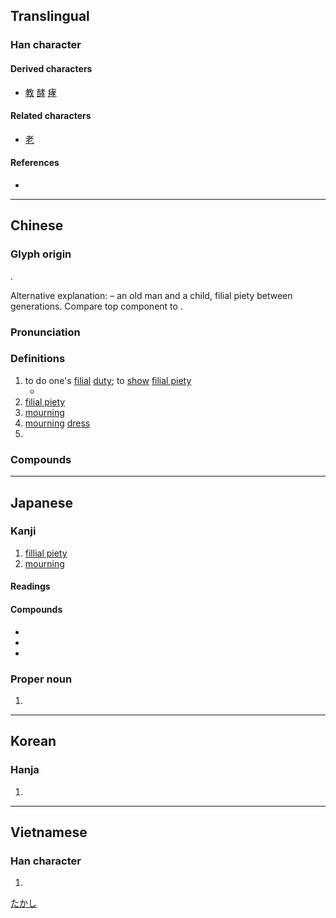 {{character info/new}}
==Translingual==

===Han character===
{{Han char|rn=39|rad=子|as=04|sn=7|four=44407|canj=JKND|ids=⿱耂子}}

====Derived characters====
* [[教]] [[酵]] [[痚]]

====Related characters====
* [[老]]

====References====
* {{Han ref|kx=0278.110|dkj=06952|dj=0546.040|hdz=21011.040|uh=5B5D|ud=23389|bh=A7B5|bd=42933}}

----

==Chinese==
{{zh-forms}}

===Glyph origin===
{{Han etym}}
{{Han compound|耂|子|ls=psc|c1=p|c2=s}}.

Alternative explanation: {{Han compound|耂|t1=an old man with long hair, bent over|子|t2=a child|ls=ic}} – an old man and a child, filial piety between generations. Compare top component to {{och-l|老|old}}.

===Pronunciation===
{{zh-pron
|m=xiào
|c=haau3
|h=pfs=hau
|md=háu/há
|md_note=háu - literary; há - vernacular
|mn=hàu/hà
|mn_note=hàu - literary; hà - vernacular
|mn-t=hao3/ha3
|mn-t_note=hao3 - literary; ha3 - vernacular
|w=2hau,2xiau
|w_note=2hau - vernacular; 2xiau - literary
|mc=y
|oc=y
|cat=v,n,pn
}}

===Definitions===
{{zh-hanzi}}

# to do one's [[filial]] [[duty]]; to [[show]] [[filial piety]]
#* {{zh-x|宗族 稱 孝 焉，鄉黨 稱 弟 焉。|He whom the circle of his relatives pronounce to be '''filial''', whom his fellow villagers and neighbors pronounce to be fraternal.|ref=Analects}}
# [[filial piety]]
# [[mourning]]
# [[mourning]] [[dress]]
# {{surname|lang=zh}}

===Compounds===
{{zh-der|孝道|孝服|孝敬|孝男|孝女|孝順|孝堂|孝心|孝行|孝衣|孝子|孝子賢孫|孝幔|孝弟|忠孝賢良|二十四孝|忠孝兩全|孝滿|慈孫孝子|子孝孫賢|事親至孝|孝養|忤逆不孝|忠孝雙全|忠孝節義|忠孝|守孝|孝思|愚孝|孝行可嘉|做孝|弔孝|孝陵|帶孝|孝白|孝經|孝廉方正|忠臣孝子|忠孝節烈|孝友|孝廉|孝袍|孝經序|不孝|孝慈|孝鳥|孝親|孝悌|孝布|孝家|孝子慈孫|孝事|大逆不孝|孝先便腹|克敦孝行|孝弟力田|不孝子|仁孝|穿孝|戴孝|父嚴子孝|盡孝|有孝|移孝作忠|掛孝|移孝為忠|穿麻掛孝|服孝|秦孝公|暖孝|教孝月|父慈子孝|熱孝|火山孝子|滿孝|披麻帶孝|挂孝|母慈子孝|除孝|舉孝廉|純孝|魏孝文帝|至孝|達孝|重孝|行孝|謝孝|節孝|脫孝}}

----

==Japanese==

===Kanji===
{{ja-kanji|grade=6|rs=子04}}

# [[fillial piety]]
# [[mourning]]

====Readings====
{{ja-readings
|goon=きょう
|kanon=こう
|kun=
|nanori=たか, たかし, のり, よし
}}

====Compounds====
* {{ja-r|孝敬|こうけい}}
* {{ja-r|孝行|こうこう}}
* {{ja-r|孝心|こうしん}}

===Proper noun===
{{ja-pos|proper|たかし}}

# {{given name|male|lang=ja|sort=たかし}}

[[Category:Japanese male given names|たかし]]

----

==Korean==

===Hanja===
{{ko-hanja|hangeul=효|rv=hyo|mr=hyo|y=hyo}}

# {{defn|lang=ko|sort=子04}}

----

==Vietnamese==

===Han character===
{{vi-hantu|[[hiếu]], [[hếu]]|rs=子04}}

# {{defn|lang=vi|sort=子04}}
